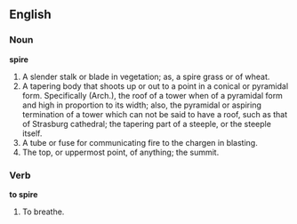 ==English==

===Noun===

'''spire'''

#A slender stalk or blade in vegetation; as, a spire grass or of wheat.
#A tapering body that shoots up or out to a point in a conical or pyramidal form. Specifically (Arch.), the roof of a tower when of a pyramidal form and high in proportion to its width; also, the pyramidal or aspiring termination of a tower which can not be said to have a roof, such as that of Strasburg cathedral; the tapering part of a steeple, or the steeple itself.
#A tube or fuse for communicating fire to the chargen in blasting.
#The top, or uppermost point, of anything; the summit.

===Verb===

'''to spire'''

#To breathe.